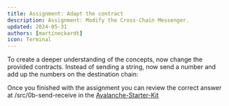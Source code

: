 ```yaml
---
title: Assignment: Adapt the contract
description: Assignment: Modify the Cross-Chain Messenger.
updated: 2024-05-31
authors: [martineckardt]
icon: Terminal
---
```


To create a deeper understanding of the concepts, now change the provided contracts. Instead of sending a string, now send a number and add up the numbers on the destination chain:

Once you finished with the assignment you can review the correct answer at /src/0b-send-receive in the [Avalanche-Starter-Kit](https://github.com/ava-labs/avalanche-starter-kit)
